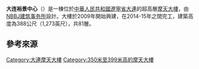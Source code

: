 {{Infobox building
|name               = 大连裕景中心<br>Eton Place Dalian Tower
|native_name        =
|image              = Eton Place Dalian Tower, Aug2018 (cropped).jpg
|image_size         = 
|caption            = 拍摄于2018年8月的大连裕景中心。
|location           = [[遼寧省|遼寧省]][[大連|大連]]
|location_country   = {{CHN}}
|coordinates        = 
|antenna_spire      = 388公尺（1,273英尺）<ref name="REF1"/>
|roof               = 
|top_floor          = 349.5公尺（1,147英尺）<ref name="CTBUH1"/>
|floor_count        = 81層<ref name="REF1"/>
|start_date         = 2009年
|completion_date    = 2014-15年
|building_type      = 辦公
|elevator_count     = 
|cost               = 
|developer          =  
|architect          = [[NBBJ建筑事务所|NBBJ建筑事务所]]<ref name="REF1">{{cite web |url=http://skyscraperpage.com/cities/?buildingID=75410 |title=Eton Place Dalian Tower 1 |publisher=SkyscraperPage |accessdate=2011-06-26 |archive-date=2019-06-09 |archive-url=https://web.archive.org/web/20190609010244/http://skyscraperpage.com/cities/?buildingID=75410 |dead-url=no }}</ref>
|engineer           = [[奧雅納|奧雅納]]<ref name="CTBUH1">{{cite web |url=http://buildingdb.ctbuh.org/building.php?building_id=249 |title=Eton Place Dalian Tower 1 |publisher=CTBUH |accessdate=2011-06-26 |archive-url=https://www.webcitation.org/6AGpA1dVt?url=http://www.skyscrapercenter.com/building.php?building_id=249 |archive-date=2012-08-29 |dead-url=yes }}</ref>
}}

'''大连裕景中心'''（{{lang-en|Eton Place Dalian Tower}}）是一棟位於[[中華人民共和國|中華人民共和國]][[遼寧省|遼寧省]][[大連|大連]]的超高層[[摩天大樓|摩天大樓]]，由[[NBBJ建筑事务所|NBBJ建筑事务所]]設計。大樓於2009年開始興建，在2014-15年之間完工，建築高度為388公尺（1,273英尺），共81層。

==參考來源==
{{reflist}}

{{coord|38|55|03|N|121|37|28|E|region:CN-21_type:landmark_source:dewiki|display=title}}

{{Chinese building-stub}}
{{Supertall skyscrapers|under-construction}}

[[Category:大連摩天大樓|Category:大連摩天大樓]]
[[Category:350米至399米高的摩天大樓|Category:350米至399米高的摩天大樓]]